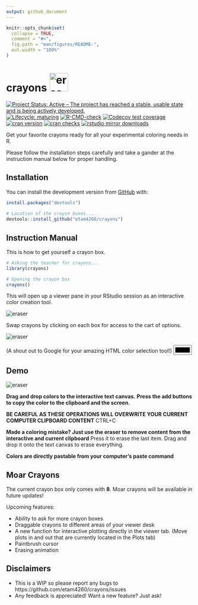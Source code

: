 ```yaml
---
output: github_document
---
```


<!-- README.md is generated from README.Rmd. Please edit that file -->

```r
knitr::opts_chunk$set(
  collapse = TRUE,
  comment = "#>",
  fig.path = "man/figures/README-",
  out.width = "100%"
)
```

# crayons <img src="./man/figures/crayon_box_logo.png" alt="eraser" style="width:50px;height:50px;">

<!-- badges: start -->
[![Project Status: Active – The project has reached a stable, usable state and is being actively developed.](https://www.repostatus.org/badges/latest/active.svg)](https://www.repostatus.org/#active)
[![Lifecycle: maturing](https://img.shields.io/badge/lifecycle-maturing-blue.svg)](https://www.tidyverse.org/lifecycle/#maturing)
[![R-CMD-check](https://github.com/etam4260/crayons/workflows/R-CMD-check/badge.svg)](https://github.com/etam4260/crayons/actions)
[![Codecov test coverage](https://codecov.io/gh/etam4260/crayons/branch/main/graph/badge.svg)](https://codecov.io/gh/etam4260/crayons?branch=main)
[![cran version](https://www.r-pkg.org/badges/version/crayons)](https://cran.r-project.org/package=crayons)
[![cran checks](https://cranchecks.info/badges/worst/crayons)](https://cranchecks.info/pkgs/crayons)
[![rstudio mirror downloads](https://cranlogs.r-pkg.org/badges/crayons?color=C9A115)](https://github.com/r-hub/cranlogs.app)
<!-- badges: end -->

Get your favorite crayons ready for all your experimental coloring needs in R.

Please follow the installation steps carefully and take a gander at the 
instruction manual below for proper handling.

## Installation

You can install the development version from [GitHub](https://github.com/) with:

```r
install.packages("devtools")
 
# Location of the crayon boxes... 
devtools::install_github("etam4260/crayons")
```

## Instruction Manual

This is how to get yourself a crayon box.

```r
# Asking the teacher for crayons...
library(crayons)

# Opening the crayon box
crayons()
```

This will open up a viewer pane in your RStudio session as an interactive 
color creation tool. 

<img src="./man/figures/crayon_box.PNG" alt="eraser" style="">

Swap crayons by clicking on each box for access to the cart of options.

<img src="./man/figures/color_selection.PNG" alt="eraser" style="">

(A shout out to Google for your amazing HTML color selection tool!)
<input type="color">


## Demo

<img src="./man/figures/demo.gif" alt="eraser" style="">

**Drag and drop colors to the interactive text canvas.**
**Press the add buttons to copy the color to the clipboard and the screen.**

**BE CAREFUL AS THESE OPERATIONS WILL OVERWRITE YOUR CURRENT COMPUTER CLIPBOARD CONTENT**
CTRL+C

**Made a coloring mistake? Just use the eraser to remove content from the interactive and current clipboard**
Press it to erase the last item.
Drag and drop it onto the text canvas to erase everything.

**Colors are directly pastable from your computer's paste command**

## Moar Crayons

The current crayon box only comes with **8**. Moar crayons will be 
available in future updates!

Upcoming features:

* Ability to ask for more crayon boxes
* Draggable crayons to different areas of your viewer desk
* A new function for interactive plotting directly in the viewer tab. (Move plots in and out that are currently located in the Plots tab)
* Paintbrush cursor
* Erasing animation

## Disclaimers

* This is a WIP so please report any bugs to https://github.com/etam4260/crayons/issues
* Any feedback is appreciated! Want a new feature? Just ask!
